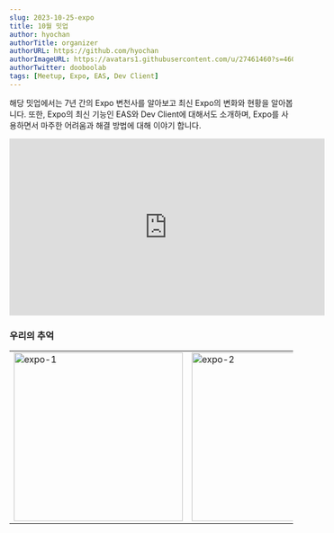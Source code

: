 ```yaml
---
slug: 2023-10-25-expo
title: 10월 밋업
author: hyochan
authorTitle: organizer
authorURL: https://github.com/hyochan
authorImageURL: https://avatars1.githubusercontent.com/u/27461460?s=460&u=b5860875e26d33fd70fd210f4ea74f81cdf9d99b&v=4
authorTwitter: dooboolab
tags: [Meetup, Expo, EAS, Dev Client]
---
```



해당 밋업에서는 7년 간의 Expo 변천사를 알아보고 최신 Expo의 변화와 현황을 알아봅니다. 또한, Expo의 최신 기능인 EAS와 Dev Client에 대해서도 소개하며, Expo를 사용하면서 마주한 어려움과 해결 방법에 대해 이야기 합니다.

<div class="video-container">
<iframe width="560" height="315" src="https://www.youtube.com/embed/q5tK2cW7Pn8" title="trpc 컨퍼런스" frameborder="0" allow="accelerometer; autoplay; clipboard-write; encrypted-media; gyroscope; picture-in-picture; web-share" allowfullscreen></iframe>
</div>

### 우리의 추억

|   |   |
|---|---|
| <img src={Expo1} height="300" alt="expo-1" /> | <img src={Expo2} height="300" alt="expo-2" /> |

<AdFitMobileBanner
  unit="DAN-MbgKf77ax95JqLJl"
  className="adfit-middle-mobile-2023-10-01"
/>